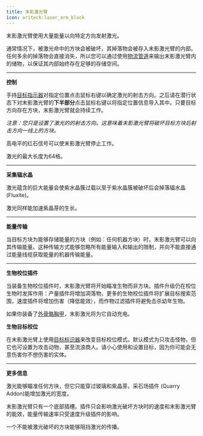 ```yaml
---
title: 末影激光臂
icon: oritech:laser_arm_block
---
```


<center>
<ModAsset location="oritech:area/fluxite_mining" width={512} />
</center>

末影激光臂使用大量能量以向特定方向发射激光。

通常情况下，被激光命中的方块会被破坏，其掉落物会被存入末影激光臂的内部。任何多余的掉落物会直接消失，所以您可以通过使用[物流管道](../logistics/item_transport)来输出末影激光臂内的储物，以保证其内部始终存在足够的存储空间。

---

**控制**

手持[目标指示器](../tools/target_designator)对指定位置点击鼠标右键以确定激光的射击方向。之后请在潜行状态下对末影激光臂的**下半部分**点击鼠标右键以将指定位置信息导入其中。只要目标方向存在方块，末影激光臂就会持续工作。

*注意：您只是设置了激光的的射击方向。这意味着末影激光臂将破坏目标方块后射击方向一线上的方块。*

高电平的红石信号可以使末影激光臂停止工作。

激光的最大长度为64格。

---

**采集辐水晶**

激光蕴含的巨大能量会使紫水晶簇过载以至于紫水晶簇被破坏后会掉落辐水晶 (Fluxite)。

激光同样能加速紫晶芽的生长。

---

**能量传输**

当目标方块为能够存储能量的方块（例如：任何机器方块）时，末影激光臂可以向其传输能量。这种传输方式能够忽略所有能量输入和输出的限制，并向不能直接通过能量线缆获取能量的机器传输能量。

---

**生物校位插件**

当装备生物校位插件时，末影激光臂将开始瞄准生物而非方块。插件升级仍在校位生物时发挥作用：产量插件将增加凋落物，更多的生物校位插件将扩展目标搜索范围，速度插件将增加伤害（降低能效），而作物过滤插件将避免击杀幼年生物。

如果你装备了[外骨骼胸甲](../tools/exo_armor)，末影激光将为它自动充电。

**生物目标校位**

在末影激光臂上使用[目标标识器](../tools/target_designator)来改变目标校位模式。默认模式为只攻击怪物，但它也可设置为攻击动物，甚至流浪商人。请小心使用和设置目标，因为你可能会无意伤害你不想伤害的实体。

---

**更多信息**

激光能够瞄准任何方块，但它只能穿过玻璃和紫晶芽。采石场插件 (Quarry Addon)能增加激光的宽度。

末影激光臂只有一个底部插槽。插件只会影响激光破坏方块时的速度和末影激光臂的能效，能量传输速率只受速度升级插件的影响。

一个不能被激光破坏的方块能够阻挡激光的传播。
